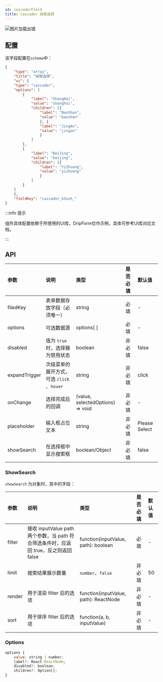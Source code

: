 ```yaml
---
id: cascaderField
title: Cascader 级联选择
---
```



<img src='https://storage.360buyimg.com/imgtools/3e1642c6e7-826cf870-4cf9-11ec-beba-01cc54c313fe.png' alt="图片加载出错"/>

## 配置
该字段配置在`schema`中：

```json title="schema" {12,13,14}
{
    "type": "array",
    "title": "级联选择",
    "ui": {
    "type": "cascader",
    "options": [
        {
            "label": "ShangHai",
            "value": "shanghai",
            "children": [{
                "label": "BaoShan",
                "value": "baoshan"
                }, {
                "label": "JingAn",
                "value": "jingan"
                }
            ]
        },
        {
            "label": "BeiJing",
            "value": "beijing",
            "children": [{
                "label": "YiZhuang",
                "value": "yizhuang"
                }
            ]
        }
    ]
    },
    "fieldKey": "cascader_k3uvh_"
}
```


:::info 提示

组件具体配置依赖于所使用的UI库，DripForm仅作示例，具体可参考UI库对应文档。

:::

## API
| 参数            | 说明                                  | 类型                                 | 是否必填 | 默认值 |
|:-------------- |:--------------------------------------|:------------------------------------|:--------|:---|
| filedKey       | 表单数据存放字段（必须唯一）               | string                              | 必填    | - |
| options        | 可选数据源                              | options[ ]                          | 必填    | - |
| disabled       | 值为 `true` 时，选择器为禁用状态          | boolean                              | 非必填  | false |
| expandTrigger  | 次级菜单的展开方式，可选 `click` 、`hover` | string                              | 非必填   | click |
| onChange       | 选择完成后的回调                         | (value, selectedOptions) => void     | 非必填  | - |
| placeholder    | 输入框占位文本                           | string                              | 非必填   | Please Select|
| showSearch     | 在选择框中显示搜索框                      | boolean/Object                      | 非必填   | false |

### ShowSearch
`showSearch` 为对象时，其中的字段：

|参数	|说明	|类型	|是否必填	|默认值|
|:--|:--|:--|:--|:--|
|filter	|接收 inputValue path 两个参数，当 path 符合筛选条件时，应返回 true，反之则返回 false	|function(inputValue, path): boolean	| 必填	| - |
|limit|	搜索结果展示数量	|`number`、`false`|	非必填|	50|
|render| 用于渲染 filter 后的选项 |function(inputValue, path): ReactNode| 非必填| -	|
|sort	|用于排序 filter 后的选项 |function(a, b, inputValue)|非必填|-|

### Options
```js
options {
    value: string | number;
    label?: React.ReactNode;
    disabled?: boolean;
    children?: Option[];
}

```


